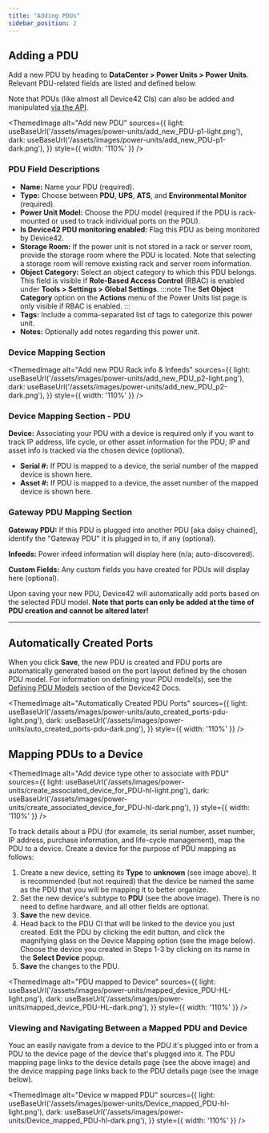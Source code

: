 ```yaml
---
title: "Adding PDUs"
sidebar_position: 2
---
```



## Adding a PDU

Add a new PDU by heading to **DataCenter > Power Units > Power Units**. Relevant PDU-related fields are listed and defined below. 

Note that PDUs (like almost all Device42 CIs) can also be added and manipulated [via the API](https://api.device42.com/#pdu).

<ThemedImage
  alt="Add new PDU"
  sources={{
    light: useBaseUrl('/assets/images/power-units/add_new_PDU-p1-light.png'),
    dark: useBaseUrl('/assets/images/power-units/add_new_PDU-p1-dark.png'),
  }}
  style={{ width: '110%' }}
/>

### PDU Field Descriptions

- **Name:** Name your PDU (required).
- **Type:** Choose between **PDU**, **UPS**, **ATS**, and **Environmental Monitor** (required).
- **Power Unit Model:** Choose the PDU model (required if the PDU is rack-mounted or used to track individual ports on the PDU).
- **Is Device42 PDU monitoring enabled:** Flag this PDU as being monitored by Device42.
- **Storage Room:** If the power unit is not stored in a rack or server room, provide the storage room where the PDU is located. Note that selecting a storage room will remove existing rack and server room information.
- **Object Category:** Select an object category to which this PDU belongs. This field is visible if **Role-Based Access Control** (RBAC) is enabled under **Tools > Settings > Global Settings**.
  :::note
  The **Set Object Category** option on the **Actions** menu of the Power Units list page is only visible if RBAC is enabled.
  :::
- **Tags:** Include a comma-separated list of tags to categorize this power unit.
- **Notes:** Optionally add notes regarding this power unit.

### Device Mapping Section

<ThemedImage
  alt="Add new PDU Rack info & Infeeds"
  sources={{
    light: useBaseUrl('/assets/images/power-units/add_new_PDU_p2-light.png'),
    dark: useBaseUrl('/assets/images/power-units/add_new_PDU_p2-dark.png'),
  }}
  style={{ width: '110%' }}
/>

### Device Mapping Section - PDU

**Device:** Associating your PDU with a device is required only if you want to track IP address, life cycle, or other asset information for the PDU; IP and asset info is tracked via the chosen device (optional).

- **Serial #:** If PDU is mapped to a device, the serial number of the mapped device is shown here.
- **Asset #:** If PDU is mapped to a device, the asset number of the mapped device is shown here.

### Gateway PDU Mapping Section

**Gateway PDU:** If this PDU is plugged into another PDU \[aka daisy chained\], identify the "Gateway PDU" it is plugged in to, if any (optional).

**Infeeds:** Power infeed information will display here (n/a; auto-discovered).

**Custom Fields:** Any custom fields you have created for PDUs will display here (optional).

Upon saving your new PDU, Device42 will automatically add ports based on the selected PDU model. **Note that ports can only be added at the time of PDU creation and cannot be altered later!**

* * *

## Automatically Created Ports

When you click **Save**, the new PDU is created and PDU ports are automatically generated based on the port layout defined by the chosen PDU model. For information on defining your PDU model(s), see the [Defining PDU Models](infrastructure-management/power-units/defining-pdu-models.mdx) section of the Device42 Docs.

<ThemedImage
  alt="Automatically Created PDU Ports"
  sources={{
    light: useBaseUrl('/assets/images/power-units/auto_created_ports-pdu-light.png'),
    dark: useBaseUrl('/assets/images/power-units/auto_created_ports-pdu-dark.png'),
  }}
  style={{ width: '110%' }}
/>

## Mapping PDUs to a Device

<ThemedImage
  alt="Add device type other to associate with PDU"
  sources={{
    light: useBaseUrl('/assets/images/power-units/create_associated_device_for_PDU-hl-light.png'),
    dark: useBaseUrl('/assets/images/power-units/create_associated_device_for_PDU-hl-dark.png'),
  }}
  style={{ width: '110%' }}
/>


To track details about a PDU (for examole, its serial number, asset number, IP address, purchase information, and life-cycle management), map the PDU to a device. Create a device for the purpose of PDU mapping as follows:

1. Create a new device, setting its **Type** to **unknown** (see image above). It is recommended (but not required) that the device be named the same as the PDU that you will be mapping it to better organize.
2. Set the new device's subtype to **PDU** (see the above image). There is no need to define hardware, and all other fields are optional.
3. **Save** the new device.
4. Head back to the PDU CI that will be linked to the device you just created. Edit the PDU by clicking the edit button, and click the magnifying glass on the Device Mapping option (see the image below). Choose the device you created in Steps 1-3 by clicking on its name in the **Select Device** popup.
5. **Save** the changes to the PDU.

<ThemedImage
  alt="PDU mapped to Device"
  sources={{
    light: useBaseUrl('/assets/images/power-units/mapped_device_PDU-HL-light.png'),
    dark: useBaseUrl('/assets/images/power-units/mapped_device_PDU-HL-dark.png'),
  }}
  style={{ width: '110%' }}
/>
    
### Viewing and Navigating Between a Mapped PDU and Device

Youc an easily navigate from a device to the PDU it's plugged into or from a PDU to the device page of the device that's plugged into it. The PDU mapping page links to the device details page (see the above image) and the device mapping page links back to the PDU details page (see the image below).

<ThemedImage
  alt="Device w mapped PDU"
  sources={{
    light: useBaseUrl('/assets/images/power-units/Device_mapped_PDU-hl-light.png'),
    dark: useBaseUrl('/assets/images/power-units/Device_mapped_PDU-hl-dark.png'),
  }}
  style={{ width: '110%' }}
/>
